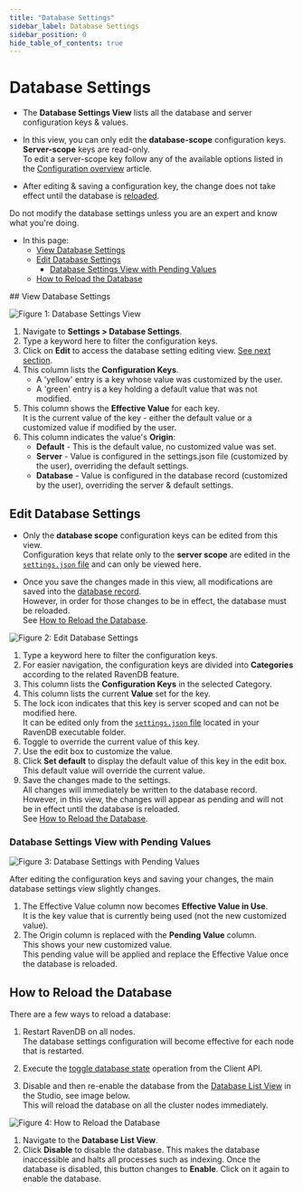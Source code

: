 ```yaml
---
title: "Database Settings"
sidebar_label: Database Settings
sidebar_position: 0
hide_table_of_contents: true
---
```



# Database Settings
<Admonition type="note" title="Note">

* The __Database Settings View__ lists all the database and server configuration keys & values.  

* In this view, you can only edit the __database-scope__ configuration keys. __Server-scope__ keys are read-only.  
  To edit a server-scope key follow any of the available options listed in the [Configuration overview](../../../server/configuration/configuration-options) article.  

* After editing & saving a configuration key, the change does not take effect 
  until the database is [reloaded](../../../studio/database/settings/database-settings#how-to-reload-the-database).  

<Admonition type="warning" title="Warning" id="warning" href="#warning">
Do not modify the database settings unless you are an expert and know what you're doing.  
</Admonition>

* In this page:  
  * [View Database Settings](../../../studio/database/settings/database-settings#view-database-settings)  
  * [Edit Database Settings](../../../studio/database/settings/database-settings#edit-database-settings)  
      * [Database Settings View with Pending Values](../../../studio/database/settings/database-settings#database-settings-view-with-pending-values)  
  * [How to Reload the Database](../../../studio/database/settings/database-settings#how-to-reload-the-database)  

</Admonition>
## View Database Settings

![Figure 1: Database Settings View](./assets/database-settings-1.png)

1. Navigate to **Settings &gt; Database Settings**.  
2. Type a keyword here to filter the configuration keys.  
3. Click on **Edit** to access the database setting editing view. [See next section](../../../studio/database/settings/database-settings#edit-database-settings).  
4. This column lists the **Configuration Keys**.  
    * A 'yellow' entry is a key whose value was customized by the user.  
    * A 'green' entry is a key holding a default value that was not modified.  
5. This column shows the **Effective Value** for each key.  
   It is the current value of the key - either the default value or a customized value if modified by the user.  
6. This column indicates the value's **Origin**:  
    * **Default** - This is the default value, no customized value was set.  
    * **Server** - Value is configured in the settings.json file (customized by the user), overriding the default settings.  
    * **Database** - Value is configured in the database record (customized by the user), overriding the server & default settings.  



## Edit Database Settings 

* Only the **database scope** configuration keys can be edited from this view.  
  Configuration keys that relate only to the **server scope** are edited in the 
  [`settings.json` file](../../../server/configuration/configuration-options#settings.json) 
  and can only be viewed here.  

* Once you save the changes made in this view, all modifications are saved into the 
  [database record](../../../studio/database/settings/database-record).  
  However, in order for those changes to be in effect, the database must be reloaded.  
  See [How to Reload the Database](../../../studio/database/settings/database-settings#how-to-reload-the-database).  

![Figure 2: Edit Database Settings](./assets/database-settings-2.png)

1. Type a keyword here to filter the configuration keys.  
2. For easier navigation, the configuration keys are divided into **Categories** 
   according to the related RavenDB feature.  
3. This column lists the **Configuration Keys** in the selected Category.  
4. This column lists the current **Value** set for the key.  
5. The lock icon indicates that this key is server scoped and can not be modified here.  
   It can be edited only from the [`settings.json` file](../../../server/configuration/configuration-options#settings.json) 
   located in your RavenDB executable folder.  
6. Toggle to override the current value of this key.  
7. Use the edit box to customize the value.  
8. Click **Set default** to display the default value of this key in the edit box.  
   This default value will override the current value.  
9. Save the changes made to the settings.  
   All changes will immediately be written to the database record.  
   However, in this view, the changes will appear as pending and will not be in effect until the 
   database is reloaded.  
   See [How to Reload the Database](../../../studio/database/settings/database-settings#how-to-reload-the-database).  

### Database Settings View with Pending Values

![Figure 3: Database Settings with Pending Values](./assets/database-settings-3.png)

After editing the configuration keys and saving your changes, the main database settings 
view slightly changes.  

1. The Effective Value column now becomes **Effective Value in Use**.  
   It is the key value that is currently being used (not the new customized value).  
2. The Origin column is replaced with the **Pending Value** column.  
   This shows your new customized value.  
   This pending value will be applied and replace the Effective Value once the database is reloaded.  



## How to Reload the Database

There are a few ways to reload a database:  

1. Restart RavenDB on all nodes.  
   The database settings configuration will become effective for each node that is restarted.

2. Execute the [toggle database state](../../../client-api/operations/server-wide/toggle-databases-state) operation from the Client API.  

3. Disable and then re-enable the database from the [Database List View](../../../studio/database/databases-list-view) in the Studio, see image below.  
   This will reload the database on all the cluster nodes immediately.

![Figure 4: How to Reload the Database](./assets/database-settings-4.png)

1. Navigate to the **Database List View**.  
2. Click **Disable** to disable the database. This makes the database inaccessible and halts 
   all processes such as indexing. Once the database is disabled, this button changes to **Enable**. 
   Click on it again to enable the database.  



